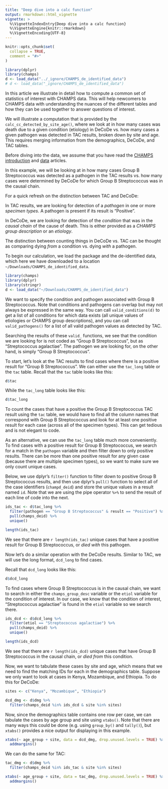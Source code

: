 ```yaml
---
title: "Deep dive into a calc function"
output: rmarkdown::html_vignette
vignette: >
  %\VignetteIndexEntry{Deep dive into a calc function}
  %\VignetteEngine{knitr::rmarkdown}
  %\VignetteEncoding{UTF-8}
---
```


```r
knitr::opts_chunk$set(
  collapse = TRUE,
  comment = "#>"
)
```

```r
library(dplyr)
library(champs)
d <- load_data("../_ignore/CHAMPS_de_identified_data")
# d <- load_data("_ignore/CHAMPS_de_identified_data")
```

In this article we illustrate in detail how to compute a common set of statistics of interest with CHAMPS data. This will help newcomers to CHAMPS data with understanding the nuances of the different tables and how they can be used together to answer questions of interest.

We will illustrate a computation that is provided by the `calc_cc_detected_by_site_age()`, where we look at in how many cases was death due to a given condition  (etiology) in DeCoDe vs. how many cases a given pathogen was detected in TAC results, broken down by site and age. This requires merging information from the demographics, DeCoDe, and TAC tables.

Before diving into the data, we assume that you have read the [CHAMPS introduction](data_intro.html) and [data](data_load.html) articles.

In this example, we will be looking at in how many cases Group B Streptococcus was detected as a pathogen in the TAC results vs. how many cases were determined by DeCoDe for which Group B Streptococcus was in the causal chain.

For a quick refresh on the distinction between TAC and DeCoDe:

In TAC results, we are looking for detection of a *pathogen* in one or more *specimen types*. A pathogen is present if its result is "Positive".

In DeCoDe, we are looking for detection of the *condition* that was in the *causal chain* of the cause of death. This is either provided as a *CHAMPS group description* or an *etiology*.

The distinction between counting things in DeCoDe vs. TAC can be thought as comparing dying *from* a condition vs. dying *with* a pathogen.

To begin our calculation, we load the package and the de-identified data, which here we have downloaded to a location `~/Downloads/CHAMPS_de_identified_data`.

```r
library(champs)
library(dplyr)
library(stringr)
d <- load_data("~/Downloads/CHAMPS_de_identified_data")
```

We want to specify the condition and pathogen associated with Group B Streptococcus. Note that conditions and pathogens can overlap but may not always be expressed in the same way. You can call `valid_conditions(d)` to get a list of all conditions for which data exists (all unique values of etiologies or CHAMPS group descriptions), and you can call `valid_pathogens()` for a list of all valid pathogen values as detected by TAC.

Searching the results of these `valid_` functions, we see that the condition we are looking for is not coded as "Group B Streptococcus", but as "Streptococcus agalactiae". The pathogen we are looking for, on the other hand, is simply "Group B Streptococcus".

To start, let's look at the TAC results to find cases where there is a positive result for "Group B Streptococcus". We can either use the `tac_long` table or the `tac` table. Recall that the `tac` table looks like this:

```r
d$tac
```

While the `tac_long` table looks like this:

```r
d$tac_long
```

To count the cases that have a positive the Group B Streptococcus TAC result using the `tac` table, we would have to find all the column names that correspond with Group B Streptococcus and look for at least one positive result for each case (across all of the specimen types). This can get tedious and is not elegant to code.

As an alternative, we can use the `tac_long` table much more conveniently. To find cases with a positive result for Group B Streptococcus, we search for a match in the `pathogen` variable and then filter down to only positive results. There can be more than one positive result for any given case (because there are multiple specimen types), so we want to make sure we only count unique cases.

Below, we use dplyr's `filter()` function to filter down to positive Group B Streptococcus results, and then use dplyr's `pull()` function to select all of the case identifiers (`champd_deid`) and store the unique values in a result named `id`. Note that we are using the pipe operator `%>%` to send the result of each line of code into the next.

```r
ids_tac <- d$tac_long %>%
  filter(pathogen == "Group B Streptococcus" & result == "Positive") %>%
  pull(champs_deid) %>%
  unique()

length(ids_tac)
```

We see that there are `r length(ids_tac)` unique cases that have a positive result for Group B Streptococcus, or *died with* this pathogen.

Now let's do a similar operation with the DeCoDe results. Similar to TAC, we will use the long format, `dcd_long` to find cases.

Recall that `dcd_long` looks like this:

```r
d$dcd_long
```

To find cases where Group B Streptococcus is in the causal chain, we want to search in either the `champs_group_desc` variable or the `etiol` variable for the condition of interest. In our case, we know that the condition of interest, "Streptococcus agalactiae" is found in the `etiol` variable so we search there.

```r
ids_dcd <- d$dcd_long %>%
  filter(etiol == "Streptococcus agalactiae") %>%
  pull(champs_deid) %>%
  unique()

length(ids_dcd)
```

We see that there are `r length(ids_dcd)` unique cases that have Group B Streptococcus in the causal chain, or *died from* this condition.

Now, we want to tabulate these cases by site and age, which means that we need to find the matching IDs for each in the demographics table. Suppose we only want to look at cases in Kenya, Mozambique, and Ethiopia. To do this for DeCoDe:

```r
sites <- c("Kenya", "Mozambique", "Ethiopia")

dcd_dmg <- d$dmg %>%
  filter(champs_deid %in% ids_dcd & site %in% sites)
```

Now, since the demographics table contains one row per case, we can tabulate the cases by age group and site using `xtabs()`. Note that there are many ways this could be done (e.g. using `group_by()` and `tally()`), but `xtabs()` provides a nice output for displaying in this example.

```r
xtabs(~ age_group + site, data = dcd_dmg, drop.unused.levels = TRUE) %>%
  addmargins()
```

We can do the same for TAC:

```r
tac_dmg <- d$dmg %>%
  filter(champs_deid %in% ids_tac & site %in% sites)

xtabs(~ age_group + site, data = tac_dmg, drop.unused.levels = TRUE) %>%
  addmargins()
```

<!--
tac_tab <- d$dmg %>%
  filter(champs_deid %in% ids_tac) %>%
  group_by(site, age_group) %>%
  tally()
-->
